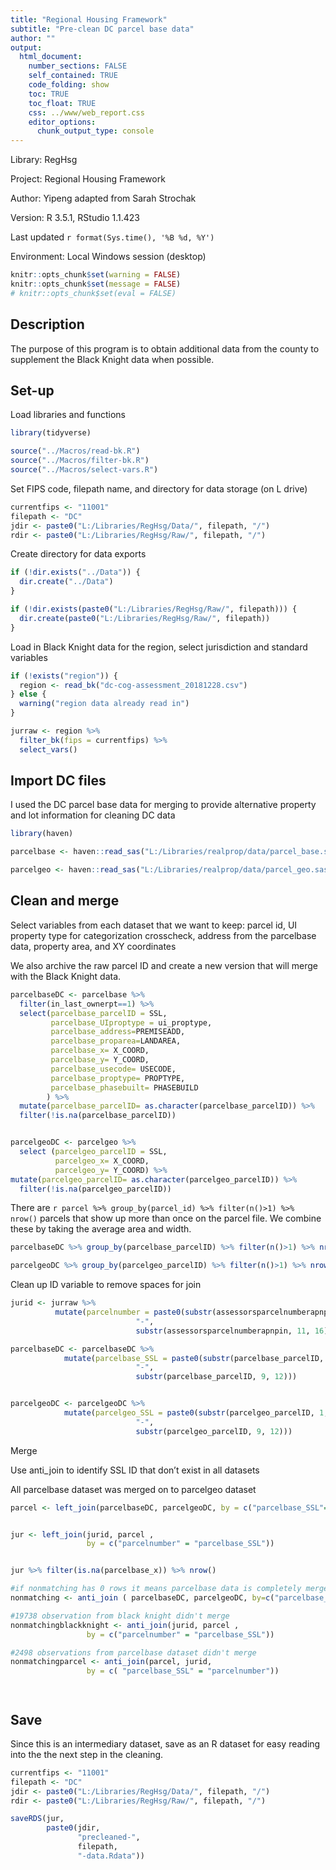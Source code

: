 ```yaml
---
title: "Regional Housing Framework"
subtitle: "Pre-clean DC parcel base data"
author: ""
output:
  html_document:
    number_sections: FALSE
    self_contained: TRUE
    code_folding: show
    toc: TRUE
    toc_float: TRUE
    css: ../www/web_report.css
    editor_options:
      chunk_output_type: console
---
```


<link rel="stylesheet" href="//fonts.googleapis.com/css?family=Lato" />

Library: RegHsg

Project: Regional Housing Framework

Author: Yipeng adapted from Sarah Strochak

Version: R 3.5.1, RStudio 1.1.423

Last updated `r format(Sys.time(), '%B %d, %Y')`

Environment: Local Windows session (desktop)


```r
knitr::opts_chunk$set(warning = FALSE)
knitr::opts_chunk$set(message = FALSE)
# knitr::opts_chunk$set(eval = FALSE)
```

## Description

The purpose of this program is to obtain additional data from the county to supplement the Black Knight data when possible.

## Set-up
Load libraries and functions
```r
library(tidyverse)

source("../Macros/read-bk.R")
source("../Macros/filter-bk.R")
source("../Macros/select-vars.R")

```


Set FIPS code, filepath name, and directory for data storage (on L drive)

```r
currentfips <- "11001"
filepath <- "DC"
jdir <- paste0("L:/Libraries/RegHsg/Data/", filepath, "/")
rdir <- paste0("L:/Libraries/RegHsg/Raw/", filepath, "/")

```


Create directory for data exports
```r
if (!dir.exists("../Data")) {
  dir.create("../Data")
}

if (!dir.exists(paste0("L:/Libraries/RegHsg/Raw/", filepath))) {
  dir.create(paste0("L:/Libraries/RegHsg/Raw/", filepath))
}


```

Load in Black Knight data for the region, select jurisdiction and standard variables
```r
if (!exists("region")) {
  region <- read_bk("dc-cog-assessment_20181228.csv")
} else {
  warning("region data already read in")
}

jurraw <- region %>% 
  filter_bk(fips = currentfips) %>% 
  select_vars()

```
## Import DC files

I used the DC parcel base data for merging to provide alternative property and lot information for cleaning DC data

```r

library(haven)

parcelbase <- haven::read_sas("L:/Libraries/realprop/data/parcel_base.sas7bdat")

parcelgeo <- haven::read_sas("L:/Libraries/realprop/data/parcel_geo.sas7bdat")

```

## Clean and merge

Select variables from each dataset that we want to keep: parcel id, UI property type for categorization crosscheck, address from the parcelbase data, property area, and XY coordinates

We also archive the raw parcel ID and create a new version that will merge with the Black Knight data.

```r
parcelbaseDC <- parcelbase %>% 
  filter(in_last_ownerpt==1) %>% 
  select(parcelbase_parcelID = SSL,
         parcelbase_UIproptype = ui_proptype,
         parcelbase_address=PREMISEADD,
         parcelbase_proparea=LANDAREA,
         parcelbase_x= X_COORD,
         parcelbase_y= Y_COORD,
         parcelbase_usecode= USECODE,
         parcelbase_proptype= PROPTYPE,
         parcelbase_phasebuilt= PHASEBUILD
        ) %>% 
  mutate(parcelbase_parcelID= as.character(parcelbase_parcelID)) %>% 
  filter(!is.na(parcelbase_parcelID))


parcelgeoDC <- parcelgeo %>% 
  select (parcelgeo_parcelID = SSL,
          parcelgeo_x= X_COORD,
          parcelgeo_y= Y_COORD) %>%
mutate(parcelgeo_parcelID= as.character(parcelgeo_parcelID)) %>% 
  filter(!is.na(parcelgeo_parcelID))


```


There are `r parcel %>% group_by(parcel_id) %>% filter(n()>1) %>% nrow()` parcels that show up more than once on the parcel file. We combine these by taking the average area and width. 

```r

parcelbaseDC %>% group_by(parcelbase_parcelID) %>% filter(n()>1) %>% nrow()

parcelgeoDC %>% group_by(parcelgeo_parcelID) %>% filter(n()>1) %>% nrow()


```
Clean up ID variable to remove spaces for join
``` r

jurid <- jurraw %>% 
          mutate(parcelnumber = paste0(substr(assessorsparcelnumberapnpin, 1, 4),
                            "-",
                            substr(assessorsparcelnumberapnpin, 11, 16)))

parcelbaseDC <- parcelbaseDC %>%
            mutate(parcelbase_SSL = paste0(substr(parcelbase_parcelID, 1, 4),
                            "-",
                            substr(parcelbase_parcelID, 9, 12)))


parcelgeoDC <- parcelgeoDC %>%
            mutate(parcelgeo_SSL = paste0(substr(parcelgeo_parcelID, 1, 4),
                            "-",
                            substr(parcelgeo_parcelID, 9, 12)))


```


Merge

Use anti_join to identify SSL ID that don't exist in all datasets

All parcelbase dataset was merged on to parcelgeo dataset 



```r

parcel <- left_join(parcelbaseDC, parcelgeoDC, by = c("parcelbase_SSL"="parcelgeo_SSL"))


jur <- left_join(jurid, parcel ,
                 by = c("parcelnumber" = "parcelbase_SSL"))


jur %>% filter(is.na(parcelbase_x)) %>% nrow()

#if nonmatching has 0 rows it means parcelbase data is completely merged with parcel geo dataset
nonmatching <- anti_join ( parcelbaseDC, parcelgeoDC, by=c("parcelbase_SSL"="parcelgeo_SSL"))

#19738 observation from black knight didn't merge
nonmatchingblackknight <- anti_join(jurid, parcel ,
                 by = c("parcelnumber" = "parcelbase_SSL"))

#2498 observations from parcelbase dataset didn't merge
nonmatchingparcel <- anti_join(parcel, jurid, 
                 by = c( "parcelbase_SSL" = "parcelnumber"))




```




## Save

Since this is an intermediary dataset, save as an R dataset for easy reading into the the next step in the cleaning.

```r
currentfips <- "11001"
filepath <- "DC"
jdir <- paste0("L:/Libraries/RegHsg/Data/", filepath, "/")
rdir <- paste0("L:/Libraries/RegHsg/Raw/", filepath, "/")

saveRDS(jur,
        paste0(jdir, 
               "precleaned-",
               filepath,
               "-data.Rdata"))

```
